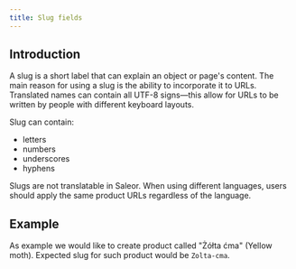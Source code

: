 ```yaml
---
title: Slug fields
---
```


## Introduction
A slug is a short label that can explain an object or page's content. The main reason for using a slug is the ability to incorporate it to URLs. Translated names can contain all UTF-8 signs—this allow for URLs to be written by people with different keyboard layouts.

Slug can contain:
- letters
- numbers
- underscores
- hyphens

Slugs are not translatable in Saleor. When using different languages, users should apply the same product URLs regardless of the language.

## Example

As example we would like to create product called "Żółta ćma" (Yellow moth). Expected slug for such product would be `Zolta-cma`.